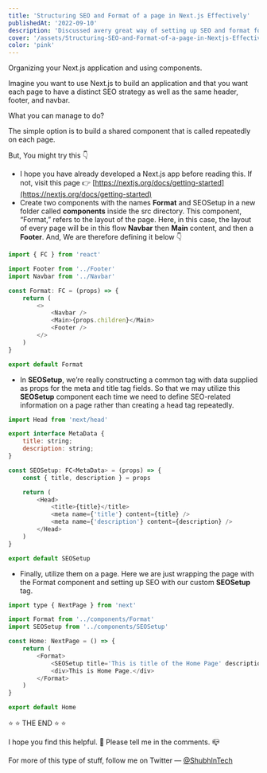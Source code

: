 ```yaml
---
title: 'Structuring SEO and Format of a page in Next.js Effectively'
publishedAt: '2022-09-10'
description: 'Discussed avery great way of setting up SEO and format for every page in Next.js'
cover: '/assets/Structuring-SEO-and-Format-of-a-page-in-Nextjs-Effectively/cover.png'
color: 'pink'
---
```


Organizing your Next.js application and using components.

Imagine you want to use Next.js to build an application and that you want each page to have a distinct SEO strategy as well as the same header, footer, and navbar.

What you can manage to do?

The simple option is to build a shared component that is called repeatedly on each page.

But, You might try this 👇

- I hope you have already developed a Next.js app before reading this. If not, visit this page 👉 [https://nextjs.org/docs/getting-started](https://nextjs.org/docs/getting-started)
- Create two components with the names **Format** and SEOSetup in a new folder called **components** inside the src directory. This component, “Format,” refers to the layout of the page. Here, in this case, the layout of every page will be in this flow **Navbar** then **Main** content, and then a **Footer**. And, We are therefore defining it below 👇

```js
import { FC } from 'react'

import Footer from '../Footer'
import Navbar from '../Navbar'

const Format: FC = (props) => {
	return (
		<>
			<Navbar />
			<Main>{props.children}</Main>
			<Footer />
		</>
	)
}

export default Format
```

- In **SEOSetup**, we’re really constructing a common tag with data supplied as props for the meta and title tag fields. So that we may utilize this **SEOSetup** component each time we need to define SEO-related information on a page rather than creating a head tag repeatedly.

```js
import Head from 'next/head'

export interface MetaData {
	title: string;
	description: string;
}

const SEOSetup: FC<MetaData> = (props) => {
	const { title, description } = props

	return (
		<Head>
			<title>{title}</title>
			<meta name={'title'} content={title} />
			<meta name={'description'} content={description} />
		</Head>
	)
}

export default SEOSetup
```

- Finally, utilize them on a page. Here we are just wrapping the page with the Format component and setting up SEO with our custom **SEOSetup** tag.

```js
import type { NextPage } from 'next'

import Format from '../components/Format'
import SEOSetup from '../components/SEOSetup'

const Home: NextPage = () => {
	return (
		<Format>
			<SEOSetup title='This is title of the Home Page' description='This is description of Home Page' />
			<div>This is Home Page.</div>
		</Format>
	)
}

export default Home
```

⭐️ ⭐️ THE END ⭐️️️️️ ⭐️

I hope you find this helpful. 🙌 Please tell me in the comments. 📪

For more of this type of stuff, follow me on Twitter — [@ShubhInTech](https://twitter.com/ShubhInTech)
